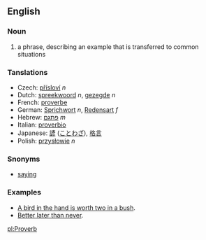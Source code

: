 ==English==
===Noun===
# a phrase, describing an example that is transferred to common situations

===Tanslations===
*Czech: [[přísloví]] ''n''
*Dutch: [[spreekwoord]] ''n'', [[gezegde]] ''n''
*French: [[proverbe]]
*German: [[Sprichwort]] ''n'', [[Redensart]] ''f''
*Hebrew: [[פתגם]] ''m''
*Italian: [[proverbio]]
*Japanese: [[諺]] ([[ことわざ]]), [[格言]]
*Polish: [[przysłowie]] ''n''

===Snonyms===
*[[saying]]

===Examples===
* [[A bird in the hand is worth two in a bush]].
* [[Better later than never]].

[[pl:Proverb]]
